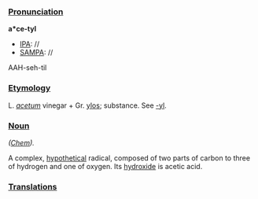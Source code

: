 ===[[Pronunciation]]===

'''a*ce-tyl'''
*[[IPA]]: //
*[[SAMPA]]: //
AAH-seh-til
===[[Etymology]]===

L. ''[[acetum]]'' vinegar + Gr. [[ylos]]; substance. See [[-yl]].
===[[Noun]]===

''([[Chem (subject)|Chem]]).''

A complex, [[hypothetical]] radical, composed of two parts of carbon to three of hydrogen and one of oxygen. Its [[hydroxide]] is acetic acid.
===[[Translations]]===